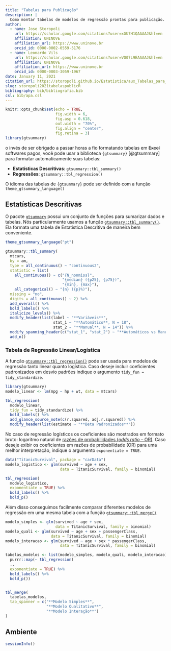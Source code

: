 ```yaml
---
title: "Tabelas para Publicação"
description: |
  Como montar tabelas de modelos de regressão prontas para publicação.
author:
  - name: Jose Storopoli
    url: https://scholar.google.com/citations?user=xGU7H1QAAAAJ&hl=en
    affiliation: UNINOVE
    affiliation_url: https://www.uninove.br
    orcid_id: 0000-0002-0559-5176
  - name: Leonardo Vils
    url: https://scholar.google.com/citations?user=VO07L9EAAAAJ&hl=en
    affiliation: UNINOVE
    affiliation_url: https://www.uninove.br
    orcid_id: 0000-0003-3059-1967
date: January 11, 2021
citation_url: https://storopoli.github.io/Estatistica/aux_Tabelas_para_Publicacao.html
slug: storopoli2021tabelaspublicR
bibliography: bib/bibliografia.bib
csl: bib/apa.csl
---
```


```r
knitr::opts_chunk$set(echo = TRUE,
                      fig.width = 6,
                      fig.asp = 0.618,
                      out.width = "70%",
                      fig.align = "center",
                      fig.retina = 3)
library(gtsummary)
```

<link rel="stylesheet" href="https://cdn.rawgit.com/jpswalsh/academicons/master/css/academicons.min.css"/>

o invés de ser obrigado a passar horas a fio formatando tabelas em ~~Excel~~ softwares pagos, você pode usar a biblioteca `{gtsummary}` [@gtsummary] para formatar automaticamente suas tabelas:

* **Estatísticas Descritivas**: `gtsummary::tbl_summary()`
* **Regressões**: `gtsummary::tbl_regression()`

O idioma das tabelas de `{gtsummary}` pode ser definido com a função `theme_gtsummary_language()`

## Estatísticas Descritivas

O pacote [`gtsummary`](https://github.com/ddsjoberg/gtsummary) possui um conjunto de funções para sumarizar dados e tabelas. Nós particularmente usamos a função [`gtsummary::tbl_summary()`](http://www.danieldsjoberg.com/gtsummary/articles/tbl_summary.html). Ela formata uma tabela de Estatística Descritiva de maneira bem conveniente.

```r
theme_gtsummary_language("pt")

gtsummary::tbl_summary(
  mtcars,
  by = am,
  type = all_continuous() ~ "continuous2",
  statistic = list(
    all_continuous() ~ c("{N_nonmiss}",
                         "{median} ({p25}, {p75})",
                         "{min}, {max}"),
    all_categorical() ~ "{n} ({p}%)"),
  missing = "no",
  digits = all_continuous() ~ 2) %>%
  add_overall() %>%
  bold_labels() %>%
  italicize_levels() %>%
  modify_header(list(label ~ "**Variáveis**",
                     stat_1 ~ "**Automático**, N = 18",
                     stat_2 ~ "**Manual**, N = 14")) %>%
  modify_spanning_header(c("stat_1", "stat_2") ~ "**Automáticos vs Manuais**") %>%
  add_n()
```


### Tabela de Regressão Linear/Logística

A função [`gtsummary::tbl_regression()`](http://www.danieldsjoberg.com/gtsummary//reference/tbl_regression.html) pode ser usada para modelos de regressão tanto linear quanto logística. Caso deseje incluir coeficientes padronizados em desvio padrões indique o argumento `tidy_fun = tidy_standardize`.

```r
library(gtsummary)
modelo_linear <- lm(mpg ~ hp + wt, data = mtcars)

tbl_regression(
  modelo_linear,
  tidy_fun = tidy_standardize) %>%
  bold_labels() %>%
  add_glance_source_note(c(r.squared, adj.r.squared)) %>%
  modify_header(list(estimate ~ "**Beta Padronizados**"))
```

No caso de regressão logísticos os coeficientes são mostrados em formato bruto: logaritmo natural de [razões de probabilidades (*odds ratio* -- OR)](https://pt.wikipedia.org/wiki/Razão_de_possibilidades). Caso deseje exibir os coeficientes em razões de probabilidade (OR) para uma melhor interpretação, indique o argumento `exponentiate = TRUE`.

```r
data("TitanicSurvival", package = "carData")
modelo_logistico <- glm(survived ~ age + sex,
                        data = TitanicSurvival, family = binomial)

tbl_regression(
  modelo_logistico,
  exponentiate = TRUE) %>%
  bold_labels() %>%
  bold_p()
```

Além disso conseguimos facilmente comparar diferentes modelos de regressão em uma mesma tabela com a função [`gtsummary::tbl_merge()`](http://www.danieldsjoberg.com/gtsummary//reference/tbl_merge.html)

```r
modelo_simples <- glm(survived ~ age + sex,
                      data = TitanicSurvival, family = binomial)
modelo_quali <- glm(survived ~ age + sex + passengerClass,
                    data = TitanicSurvival, family = binomial)
modelo_interacao <- glm(survived ~ age + sex * passengerClass,
                        data = TitanicSurvival, family = binomial)

tabelas_modelos <- list(modelo_simples, modelo_quali, modelo_interacao) %>%
  purrr::map(~ tbl_regression(
  .,
  exponentiate = TRUE) %>%
  bold_labels() %>%
  bold_p())


tbl_merge(
  tabelas_modelos,
  tab_spanner = c("**Modelo Simples**",
                  "**Modelo Qualitativo**",
                  "**Modelo Interação**")
)
```

## Ambiente

```r
sessionInfo()
```
